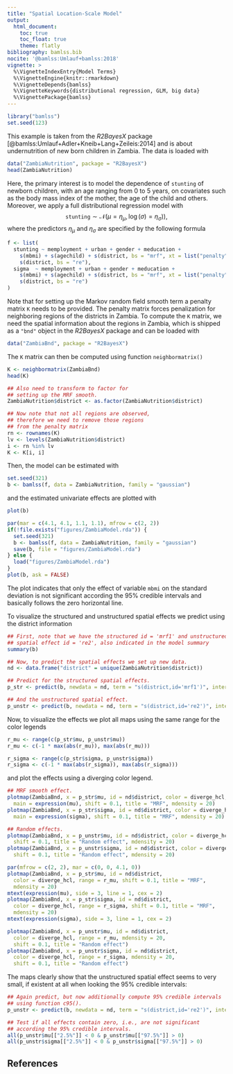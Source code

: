 ```yaml
---
title: "Spatial Location-Scale Model"
output:
  html_document:
    toc: true
    toc_float: true
    theme: flatly
bibliography: bamlss.bib
nocite: '@bamlss:Umlauf+bamlss:2018'
vignette: >
  %\VignetteIndexEntry{Model Terms}
  %\VignetteEngine{knitr::rmarkdown}
  %\VignetteDepends{bamlss}
  %\VignetteKeywords{distributional regression, GLM, big data}
  %\VignettePackage{bamlss}
---
```



```r
library("bamlss")
set.seed(123)
```
This example is taken from the _R2BayesX_ package [@bamlss:Umlauf+Adler+Kneib+Lang+Zeileis:2014] and
is about undernutrition of new born children in Zambia. The data is loaded with
```r
data("ZambiaNutrition", package = "R2BayesX")
head(ZambiaNutrition)
```
Here, the primary interest is to model the dependence of `stunting` of newborn children, with an
age ranging from 0 to 5 years, on covariates such as the body mass index of the mother, the age of
the child and others. Moreover, we apply a full distributional regression model with
$$
\texttt{stunting} \sim \mathcal{N}(\mu = \eta_{\mu}, \log(\sigma) = \eta_{\sigma})),
$$
where the predictors $\eta_{\mu}$ and $\eta_{\sigma}$ are specified by the following formula
```r
f <- list(
  stunting ~ memployment + urban + gender + meducation +
    s(mbmi) + s(agechild) + s(district, bs = "mrf", xt = list("penalty" = K)) +
    s(district, bs = "re"),
  sigma  ~ memployment + urban + gender + meducation +
    s(mbmi) + s(agechild) + s(district, bs = "mrf", xt = list("penalty" = K)) +
    s(district, bs = "re")
)
```
Note that for setting up the Markov random field smooth term a penalty matrix `K` needs to be
provided. The penalty matrix forces penalization for neighboring regions of the districts in Zambia.
To compute the `K` matrix, we need the spatial information about the regions in Zambia, which
is shipped as a `"bnd"` object in the _R2BayesX_ package and can be loaded with
```r
data("ZambiaBnd", package = "R2BayesX")
```
The `K` matrix can then be computed using function `neighbormatrix()`
```r
K <- neighbormatrix(ZambiaBnd)
head(K)

## Also need to transform to factor for
## setting up the MRF smooth.
ZambiaNutrition$district <- as.factor(ZambiaNutrition$district)

## Now note that not all regions are observed,
## therefore we need to remove those regions
## from the penalty matrix
rn <- rownames(K)
lv <- levels(ZambiaNutrition$district)
i <- rn %in% lv
K <- K[i, i]
```
Then, the model can be estimated with
```r
set.seed(321)
b <- bamlss(f, data = ZambiaNutrition, family = "gaussian")
```
and the estimated univariate effects are plotted with
```r
plot(b)
```
```r
par(mar = c(4.1, 4.1, 1.1, 1.1), mfrow = c(2, 2))
if(!file.exists("figures/ZambiaModel.rda")) {
  set.seed(321)
  b <- bamlss(f, data = ZambiaNutrition, family = "gaussian")
  save(b, file = "figures/ZambiaModel.rda")
} else {
  load("figures/ZambiaModel.rda")
}
plot(b, ask = FALSE)
```
The plot indicates that only the effect of variable `mbmi` on the standard deviation is not
significant according the 95% credible intervals and basically follows the zero horizontal line.

To visualize the structured and unstructured spatial effects we predict using the district
information
```r
## First, note that we have the structured id = 'mrf1' and unstructured
## spatial effect id = 're2', also indicated in the model summary
summary(b)

## Now, to predict the spatial effects we set up new data.
nd <- data.frame("district" = unique(ZambiaNutrition$district))

## Predict for the structured spatial effects.
p_str <- predict(b, newdata = nd, term = "s(district,id='mrf1')", intercept = FALSE)

## And the unstructured spatial effect.
p_unstr <- predict(b, newdata = nd, term = "s(district,id='re2')", intercept = FALSE)
```
Now, to visualize the effects we plot all maps using the same range
for the color legends
```r
r_mu <- range(c(p_str$mu, p_unstr$mu))
r_mu <- c(-1 * max(abs(r_mu)), max(abs(r_mu)))

r_sigma <- range(c(p_str$sigma, p_unstr$sigma))
r_sigma <- c(-1 * max(abs(r_sigma)), max(abs(r_sigma)))
```
and plot the effects using a diverging color legend.
```r
## MRF smooth effect.
plotmap(ZambiaBnd, x = p_str$mu, id = nd$district, color = diverge_hcl, range = r_mu,
  main = expression(mu), shift = 0.1, title = "MRF", mdensity = 20)
plotmap(ZambiaBnd, x = p_str$sigma, id = nd$district, color = diverge_hcl, range = r_sigma,
  main = expression(sigma), shift = 0.1, title = "MRF", mdensity = 20)

## Random effects.
plotmap(ZambiaBnd, x = p_unstr$mu, id = nd$district, color = diverge_hcl, range = r_mu,
  shift = 0.1, title = "Random effect", mdensity = 20)
plotmap(ZambiaBnd, x = p_unstr$sigma, id = nd$district, color = diverge_hcl, range = r_sigma,
  shift = 0.1, title = "Random effect", mdensity = 20)
```
```r
par(mfrow = c(2, 2), mar = c(0, 0, 4.1, 0))
plotmap(ZambiaBnd, x = p_str$mu, id = nd$district,
  color = diverge_hcl, range = r_mu, shift = 0.1, title = "MRF",
  mdensity = 20)
mtext(expression(mu), side = 3, line = 1, cex = 2)
plotmap(ZambiaBnd, x = p_str$sigma, id = nd$district,
  color = diverge_hcl, range = r_sigma, shift = 0.1, title = "MRF",
  mdensity = 20)
mtext(expression(sigma), side = 3, line = 1, cex = 2)

plotmap(ZambiaBnd, x = p_unstr$mu, id = nd$district,
  color = diverge_hcl, range = r_mu, mdensity = 20,
  shift = 0.1, title = "Random effect")
plotmap(ZambiaBnd, x = p_unstr$sigma, id = nd$district,
  color = diverge_hcl, range = r_sigma, mdensity = 20,
  shift = 0.1, title = "Random effect")
```
The maps clearly show that the unstructured spatial effect seems to very small, if existent
at all when looking the 95% credible intervals:
```r
## Again predict, but now additionally compute 95% credible intervals
## using function c95().
p_unstr <- predict(b, newdata = nd, term = "s(district,id='re2')", intercept = FALSE, FUN = c95)

## Test if all effects contain zero, i.e., are not significant
## according the 95% credible intervals.
all(p_unstr$mu[["2.5%"]] < 0 & p_unstr$mu[["97.5%"]] > 0)
all(p_unstr$sigma[["2.5%"]] < 0 & p_unstr$sigma[["97.5%"]] > 0)
```

## References


